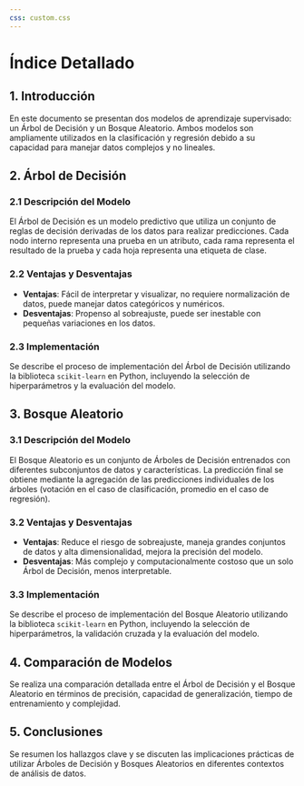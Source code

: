 ```yaml
---
css: custom.css
---
```

# Índice Detallado {.fade-in}

## 1. Introducción {.fade-in}
En este documento se presentan dos modelos de aprendizaje supervisado: un Árbol de Decisión y un Bosque Aleatorio. Ambos modelos son ampliamente utilizados en la clasificación y regresión debido a su capacidad para manejar datos complejos y no lineales.

## 2. Árbol de Decisión
### 2.1 Descripción del Modelo
El Árbol de Decisión es un modelo predictivo que utiliza un conjunto de reglas de decisión derivadas de los datos para realizar predicciones. Cada nodo interno representa una prueba en un atributo, cada rama representa el resultado de la prueba y cada hoja representa una etiqueta de clase.

### 2.2 Ventajas y Desventajas
- **Ventajas**: Fácil de interpretar y visualizar, no requiere normalización de datos, puede manejar datos categóricos y numéricos.
- **Desventajas**: Propenso al sobreajuste, puede ser inestable con pequeñas variaciones en los datos.

### 2.3 Implementación
Se describe el proceso de implementación del Árbol de Decisión utilizando la biblioteca `scikit-learn` en Python, incluyendo la selección de hiperparámetros y la evaluación del modelo.

## 3. Bosque Aleatorio
### 3.1 Descripción del Modelo
El Bosque Aleatorio es un conjunto de Árboles de Decisión entrenados con diferentes subconjuntos de datos y características. La predicción final se obtiene mediante la agregación de las predicciones individuales de los árboles (votación en el caso de clasificación, promedio en el caso de regresión).

### 3.2 Ventajas y Desventajas
- **Ventajas**: Reduce el riesgo de sobreajuste, maneja grandes conjuntos de datos y alta dimensionalidad, mejora la precisión del modelo.
- **Desventajas**: Más complejo y computacionalmente costoso que un solo Árbol de Decisión, menos interpretable.

### 3.3 Implementación
Se describe el proceso de implementación del Bosque Aleatorio utilizando la biblioteca `scikit-learn` en Python, incluyendo la selección de hiperparámetros, la validación cruzada y la evaluación del modelo.

## 4. Comparación de Modelos
Se realiza una comparación detallada entre el Árbol de Decisión y el Bosque Aleatorio en términos de precisión, capacidad de generalización, tiempo de entrenamiento y complejidad.

## 5. Conclusiones
Se resumen los hallazgos clave y se discuten las implicaciones prácticas de utilizar Árboles de Decisión y Bosques Aleatorios en diferentes contextos de análisis de datos.
